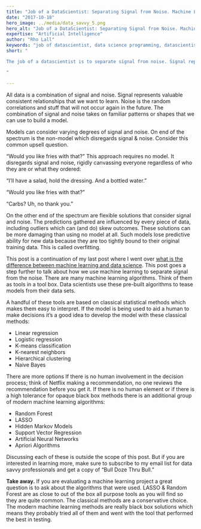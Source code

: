 ```yaml
---
title: "Job of a DataScientist: Separating Signal from Noise. Machine Learning Under the Hood"
date: "2017-10-18"
hero_image: ../media/data_savvy_5.png
hero_alt: "Job of a DataScientist: Separating Signal from Noise. Machine Learning Under the Hood"
expertise: "Artificial Intelligence"
author: "Rho Lall"
keywords: "job of datascientist, data science programming, datascientist, data driven insights, data driven solutions"
short: "

The job of a datascientist is to separate signal from noise. Signal represents valuable consistent relationships that we want to learn. Noise is the random correlations and stuff that will not occur again in the future.

"

---
```

All data is a combination of signal and noise. Signal represents valuable consistent relationships that we want to learn. Noise is the random correlations and stuff that will not occur again in the future. The combination of signal and noise takes on familiar patterns or shapes that we can use to build a model.

Models can consider varying degrees of signal and noise. On end of the spectrum is the non-model which disregards signal & noise. Consider this common upsell question.

“Would you like fries with that?” This approach requires no model. It disregards signal and noise, rigidly canvassing everyone regardless of who they are or what they ordered:

“I’ll have a salad, hold the dressing. And a bottled water.”

“Would you like fries with that?”

“Carbs? Uh, no thank you.”

On the other end of the spectrum are flexible solutions that consider signal and noise. The predictions gathered are influenced by every piece of data, including outliers which can (and do) skew outcomes. These solutions can be more damaging than using no model at all. Such models lose predictive ability for new data because they are too tightly bound to their original training data. This is called overfitting.

This post is a continuation of my last post where I went over [what is the difference between machine learning and data science](/thoughts/whats-the-difference-between-business-intelligence-and-business-analytics). This post goes a step further to talk about how we use machine learning to separate signal from the noise. There are many machine learning algorithms. Think of them as tools in a tool box. Data scientists use these pre-built algorithms to tease models from their data sets.

A handful of these tools are based on classical statistical methods which makes them easy to interpret. If the model is being used to aid a human to make decisions it’s a good idea to develop the model with these classical methods:

- Linear regression
- Logistic regression
- K-means classification
- K-nearest neighbors
- Hierarchical clustering
- Naive Bayes

There are more options If there is no human involvement in the decision process; think of Netflix making a recommendation, no one reviews the recommendation before you get it. If there is no human element or if there is a high tolerance for opaque black box methods there is an additional group of modern machine learning algorithms:

- Random Forest
- LASSO
- Hidden Markov Models
- Support Vector Regression
- Artificial Neural Networks
- Apriori Algorithms

Discussing each of these is outside the scope of this post. But if you are interested in learning more, make sure to subscribe to my email list for data savvy professionals and get a copy of “Bull Doze Thru Bull.”

**Take away.** If you are evaluating a machine learning project a great question is to ask about the algorithms that were used. LASSO & Random Forest are as close to out of the box all purpose tools as you will find so they are quite common. The classical methods are a conservative choice. The modern machine learning methods are really black box solutions which means they probably tried all of them and went with the tool that performed the best in testing.